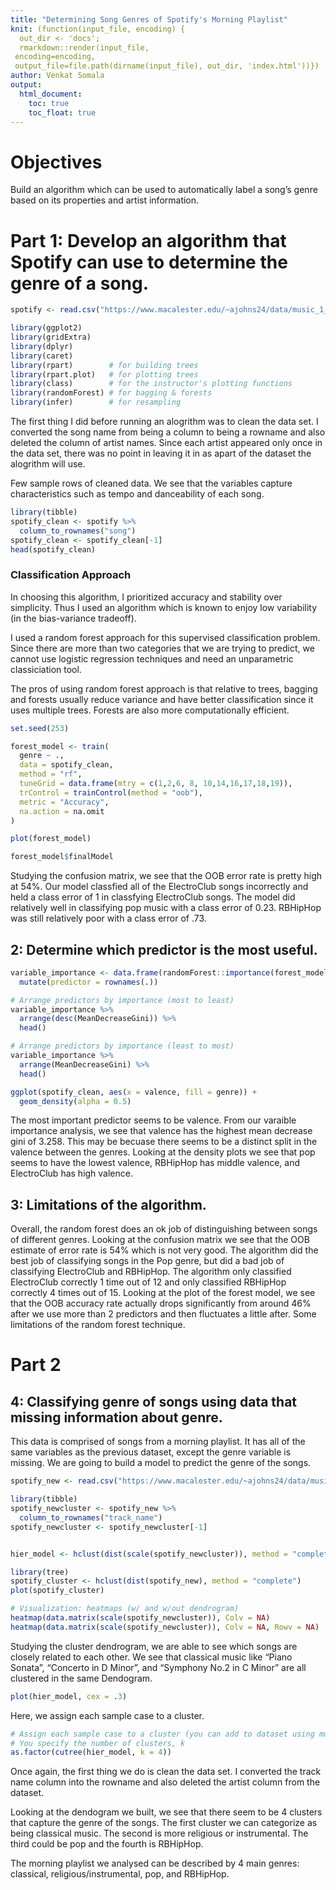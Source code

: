 ```yaml
---
title: "Determining Song Genres of Spotify's Morning Playlist"
knit: (function(input_file, encoding) {
  out_dir <- 'docs';
  rmarkdown::render(input_file,
 encoding=encoding,
 output_file=file.path(dirname(input_file), out_dir, 'index.html'))})
author: Venkat Somala
output: 
  html_document:
    toc: true
    toc_float: true
---
```





# Objectives

Build an algorithm which can be used to automatically label a song’s genre based on its properties and artist information.

# Part 1: Develop an algorithm that Spotify can use to determine the genre of a song.

```r

spotify <- read.csv("https://www.macalester.edu/~ajohns24/data/music_1_exam.csv")

library(ggplot2)
library(gridExtra)
library(dplyr)
library(caret)
library(rpart)        # for building trees
library(rpart.plot)   # for plotting trees
library(class)        # for the instructor's plotting functions
library(randomForest) # for bagging & forests
library(infer)        # for resampling
```



The first thing I did before running an alogrithm was to clean the data set. I converted the song name from being a column to being a rowname and also deleted the column of artist names. Since each artist appeared only once in the data set, there was no point in leaving it in as apart of the dataset the alogrithm will use. 

Few sample rows of cleaned data. We see that the variables capture characteristics such as tempo and danceability of each song.

```r

library(tibble)
spotify_clean <- spotify %>% 
  column_to_rownames("song")
spotify_clean <- spotify_clean[-1]
head(spotify_clean)
```


### Classification Approach

In choosing this algorithm, I prioritized accuracy and stability over simplicity. Thus I used an algorithm which is known to enjoy low variability (in the bias-variance tradeoff).

I used a random forest approach for this supervised classification problem. Since there are more than two categories that we are trying to predict, we cannot use logistic regression techniques and need an unparametric classiciation tool. 

The pros of using random forest approach is that relative to trees, bagging and forests usually reduce variance and have better classification since it uses multiple trees. Forests are also more computationally efficient. 

```r

set.seed(253)

forest_model <- train(
  genre ~ .,
  data = spotify_clean,
  method = "rf",
  tuneGrid = data.frame(mtry = c(1,2,6, 8, 10,14,16,17,18,19)),
  trControl = trainControl(method = "oob"),
  metric = "Accuracy",
  na.action = na.omit
)
```

```r
plot(forest_model)

```

```r
forest_model$finalModel


```

Studying the confusion matrix, we see that the OOB error rate is pretty high at 54%. Our model classfied all of the ElectroClub songs incorrectly and held a class error of 1 in classfying ElectroClub songs. The model did relatively well in classifying pop music with a class error of 0.23. RBHipHop was still relatively poor with a class error of .73.



##  2: Determine which predictor is the most useful.

```r
variable_importance <- data.frame(randomForest::importance(forest_model$finalModel)) %>% 
  mutate(predictor = rownames(.))

# Arrange predictors by importance (most to least)
variable_importance %>% 
  arrange(desc(MeanDecreaseGini)) %>% 
  head()

# Arrange predictors by importance (least to most)
variable_importance %>% 
  arrange(MeanDecreaseGini) %>% 
  head()
```

```r
ggplot(spotify_clean, aes(x = valence, fill = genre)) + 
  geom_density(alpha = 0.5)

```



The most important predictor seems to be valence. From our varaible importance analysis, we see that valence has the highest mean decrease gini of 3.258. This may be becuase there seems to be a distinct split in the valence between the genres. Looking at the density plots we see that pop seems to have the lowest valence, RBHipHop has middle valence, and ElectroClub has high valence. 









##  3: Limitations of the algorithm.

Overall, the random forest does an ok job of distinguishing between songs of different genres. Looking at the confusion matrix we see that the OOB estimate of error rate is 54% which is not very good. The algorithm did the best job of classifying songs in the Pop genre, but did a bad job of classifying ElectroClub and RBHipHop. The algorithm only classified ElectroClub correctly 1 time out of 12 and only classified RBHipHop correctly 4 times out of 15. Looking at the plot of the forest model, we see that the OOB accuracy rate actually drops significantly from around 46% after we use more than 2 predictors and then fluctuates a little after. Some limitations of the random forest technique.




# Part 2

##  4: Classifying genre of songs using data that missing information about genre.

This data is comprised of songs from a morning playlist. It has all of the same variables as the previous dataset, except the genre variable is missing. We are going to build a model to predict the genre of the songs. 

```r
spotify_new <- read.csv("https://www.macalester.edu/~ajohns24/data/music_2_exam.csv")
```

```r
library(tibble)
spotify_newcluster <- spotify_new %>% 
  column_to_rownames("track_name")
spotify_newcluster <- spotify_newcluster[-1]


hier_model <- hclust(dist(scale(spotify_newcluster)), method = "complete")
```

```r
library(tree)
spotify_cluster <- hclust(dist(spotify_new), method = "complete")
plot(spotify_cluster)


```


```r
# Visualization: heatmaps (w/ and w/out dendrogram)
heatmap(data.matrix(scale(spotify_newcluster)), Colv = NA)
heatmap(data.matrix(scale(spotify_newcluster)), Colv = NA, Rowv = NA)

```

Studying the cluster dendrogram, we are able to see which songs are closely related to each other. We see that classical music like "Piano Sonata", "Concerto in D Minor", and "Symphony No.2 in C Minor" are all clustered in the same Dendogram. 

```r
plot(hier_model, cex = .3)


```


Here, we assign each sample case to a cluster. 

```r
# Assign each sample case to a cluster (you can add to dataset using mutate())
# You specify the number of clusters, k
as.factor(cutree(hier_model, k = 4))

```




Once again, the first thing we do is clean the data set. I converted the track name column into the rowname and also deleted the artist column from the dataset. 

Looking at the dendogram we built, we see that there seem to be 4 clusters that capture the genre of the songs. The first cluster we can categorize as being classical music. The second is more religious or instrumental. The third could be pop and the fourth is RBHipHop. 

The morning playlist we analysed can be described by 4 main genres: classical, religious/instrumental, pop, and RBHipHop.








